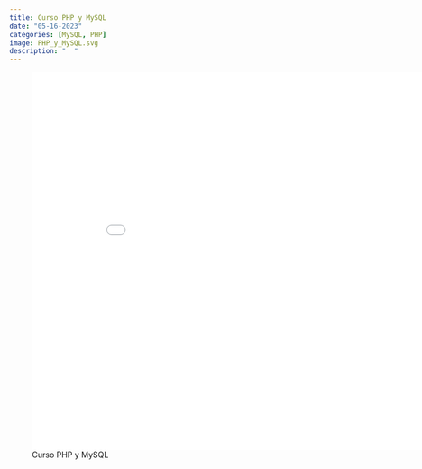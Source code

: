```yaml
---
title: Curso PHP y MySQL
date: "05-16-2023"
categories: [MySQL, PHP]
image: PHP_y_MySQL.svg
description: "  "
---
```


![Curso PHP y MySQL](PHP_y_MySQL.pdf){width="9in" height="7in"}
